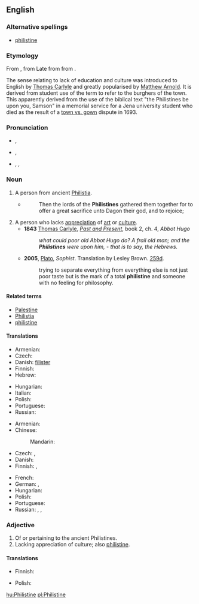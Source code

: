 {{was wotd|2009|January|16}}
{{also|philistine}}
==English==
{{wikipedia|Philistines|mul=Philistinism}}

===Alternative spellings===
* [[philistine]]

===Etymology===
From {{etyl|LL.}} {{term|Philistinus|lang=la}}, from Late {{etyl|grc|en}} {{term|Φυλιστῖνοι|tr=Phulistinoi|lang=grc|sc=polytonic}} from {{etyl|he|en}} {{term|פלשתים|tr=P'lishtim|lang=he|sc=Hebr|פְּלִשְׁתִּים}} from {{term|פלשת|פְּלֶשֶׁת|Philistia|tr=P'leshet|lang=he|sc=Hebr}}.

The sense relating to lack of education and culture was introduced to English by [[w:Thomas Carlyle|Thomas Carlyle]] and greatly popularised by [[w:Matthew Arnold|Matthew Arnold]]. It is derived from {{etyl|de}} student use of the term {{term|Philister||lang=de}} to refer to the burghers of the town. This apparently derived from the use of the biblical text "the Philistines be upon you, Samson" in a memorial service for a Jena university student who died as the result of a [[town vs. gown]] dispute in 1693.

===Pronunciation===
* {{a|UK}} {{IPA|/ˈfɪl.ɪ.staɪn/}}, {{SAMPA|/"fIl.I.staIn/}}
* {{a|US}} {{IPA|/ˈfɪl.ɪ.staɪn/|/ˈfɪl.ə.stin/|/fɪˈlɪ.stin/}}, {{SAMPA|/"fIl.I.staIn/|/"fIl.@.stin/|/fI"lI.stin/}}
* {{audio|en-us-Philistine.ogg|Audio (US)}}, {{audio|en-us-Philistine-3.ogg|Audio (US)}}, {{audio|en-us-Philistine-3.ogg|Audio (US)}}

===Noun===
{{en-noun}}

# A person from ancient [[Philistia]].
#* {{RQ:Authorized Version|Judges|16|23}}
#*: Then the lords of the '''Philistines''' gathered them together for to offer a great sacrifice unto Dagon their god, and to rejoice;
# A person who lacks [[appreciation]] of [[art]] or [[culture]].
#* '''1843''' [[:w:Thomas Carlyle|Thomas Carlyle]], ''[[:w:Past and Present (book)|Past and Present]]'', book 2, ch. 4, ''Abbot Hugo''
#*: ''what could poor old Abbot Hugo do?  A frail old man; and the '''Philistines''' were upon him, - that is to say, the Hebrews.''
#* '''2005''', [[w:Plato|Plato]], ''Sophist''. Translation by Lesley Brown. [[w:Stephanus pagination|259d]].
#*: trying to separate everything from everything else is not just poor taste but is the mark of a total '''philistine''' and someone with no feeling for philosophy.

====Related terms====
* [[Palestine]]
* [[Philistia]]
* [[philistine]]

====Translations====
{{trans-top|person from Philistia}}
* Armenian: {{t-|hy|փղշտացի|tr=p'ġštac'i}}
* Czech: {{t-|cs|Filištín|m}}
* Danish: [[filister]]
* Finnish: {{t-|fi|filistealainen}}
* Hebrew: {{t|he|פלשתי|tr=P'lishti}} {{m}}
{{trans-mid}}
* Hungarian: {{t+|hu|filiszteus}}
* Italian: {{t+|it|filisteo}}
* Polish: {{t|pl|Filistyn|m}}
* Portuguese: {{t-|pt|filisteu|m}}
* Russian: {{t|ru|филистимлянин|m|tr=filistíml'anin}}
{{trans-bottom}}

{{trans-top|person lacking appreciation of culture}}
* Armenian: {{t-|hy|փղշտացի|tr=p'ġštac'i}}
* Chinese:
*: Mandarin: {{t|cmn|俗人|tr=súrén|sc=Hani}}
* Czech: {{t-|cs|barbar|m}}, {{t-|cs|šosák|m}}
* Danish: {{t-|da|spidsborger}}
* Finnish: {{t-|fi|moukka}}, {{t-|fi|filisteri}}
{{trans-mid}}
* French: {{t|fr|philistin|m}}
* German: {{t+|de|Banause}}, {{t-|de|Kulturbanause}}
* Hungarian: {{t-|hu|filiszter}}
* Polish: {{t|pl|filister|m}}
* Portuguese: {{t-|pt|filisteu|m}}
* Russian: {{t|ru|филистер|m|tr=filíster}}, {{t|ru|обыватель|m|tr=obyvátel'}}, {{t|ru|мещанин|m|tr=meščanín}}
{{trans-bottom}}

===Adjective===
{{en-adj}}

# Of or pertaining to the ancient Philistines.
# Lacking appreciation of culture; also [[philistine]].

====Translations====
{{trans-top|of or pertaining to the Philistines}}
* Finnish: {{t-|fi|filistealainen}}
{{trans-mid}}
* Polish: {{t|pl|filistyński|m}}
{{trans-bottom}}

{{trans-see|philistine}}

[[hu:Philistine]]
[[pl:Philistine]]